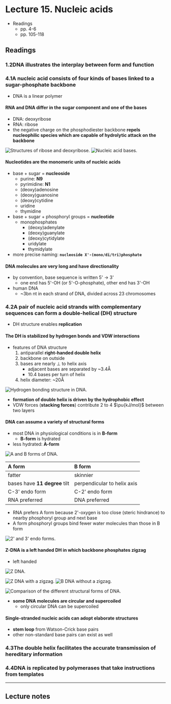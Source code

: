 # Lecture 15. Nucleic acids

- Readings
  - pp. 4-6
  - pp. 105-118

## Readings

### 1.2<SPACE/>DNA illustrates the interplay between form and function

### 4.1<SPACE/>A nucleic acid consists of four kinds of bases linked to a sugar-phosphate backbone
- DNA is a linear polymer

#### RNA and DNA differ in the sugar component and one of the bases
- DNA: deoxyribose
- RNA: ribose
- the negative charge on the phosphodiester backbone **repels nucleophilic species which are capable of hydrolytic attack on the backbone**

![Structures of ribose and deoxyribose.](./ribose-deoxyribose.png)
![Nucleic acid bases.](./purines-pyrimidines.png)

#### Nucleotides are the monomeric units of nucleic acids
- base + sugar = **nucleoside**
  - purine: **N9**
  - pyrimidine: **N1**
  - (deoxy)adenosine
  - (deoxy)guanosine
  - (deoxy)cytidine
  - uridine
  - thymidine
- base + sugar + phosphoryl groups = **nucleotide**
  - monophosphates
    - (deoxy)adenylate
    - (deoxy)guanylate
    - (deoxy)cytidylate
    - uridylate
    - thymidylate
- more precise naming: **`nucleoside X'-(mono/di/tri)phosphate`**

#### DNA molecules are very long and have directionality
- by convention, base sequence is written 5' $\to$ 3'
  - one end has 5'-OH (or 5'-O-phosphate), other end has 3'-OH
- human DNA
  - ~3bn nt in each strand of DNA, divided across 23 chromosomes

### 4.2<SPACE/>A pair of nucleic acid strands with complementary sequences can form a double-helical (DH) structure
- DH structure enables **replication**

#### The DH is stabilized by hydrogen bonds and VDW interactions
- features of DNA structure
  1. antiparallel **right-handed double helix**
  2. backbone on outside
  3. bases are nearly $\perp$ to helix axis
      - adjacent bases are separated by ~3.4Å
      - 10.4 bases per turn of helix
  4. helix diameter: ~20Å

![Hydrogen bonding structure in DNA.](./hbonds.png)

- **formation of double helix is driven by the hydrophobic effect**
- VDW forces (**stacking forces**) contribute $2$ to $4$ $\pu{kJ/mol}$ between two layers

#### DNA can assume a variety of structural forms
- most DNA in physiological conditions is in **B-form**
  - **B-form** is hydrated
- less hydrated: **A-form**

![A and B forms of DNA.](./ab-dna.png)

|**A form**|**B form**|
|:---------|:---------|
|fatter|skinnier|
|bases have **11 degree** tilt|perpendicular to helix axis|
|C-3' endo form|C-2' endo form|
|RNA preferred|DNA preferred|

- RNA prefers A form because 2'-oxygen is too close (steric hindrance) to nearby phosphoryl group and next base
- A form phosphoryl groups bind fewer water molecules than those in B form

![2' and 3' endo forms.](./endo.png)

#### Z-DNA is a left handed DH in which backbone phosphates zigzag
- left handed

![Z DNA.](./z-dna.png)

![Z DNA with a zigzag.](./z-dna2.png)
![B DNA without a zigzag.](./b-dna2.png)

![Comparison of the different structural forms of DNA.](./dna-comparison.png)

- **some DNA molecules are circular and supercoiled**
  - only circular DNA can be supercoiled

#### Single-stranded nucleic acids can adopt elaborate structures
- **stem loop** from Watson-Crick base pairs
- other non-standard base pairs can exist as well

### 4.3<SPACE/>The double helix facilitates the accurate transmission of hereditary information

### 4.4<SPACE/>DNA is replicated by polymerases that take instructions from templates

---

## Lecture notes